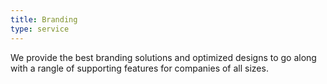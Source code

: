 ```yaml
---
title: Branding
type: service
---
```


We provide the best branding solutions and optimized designs to go along with a rangle of supporting features for companies of all sizes.
